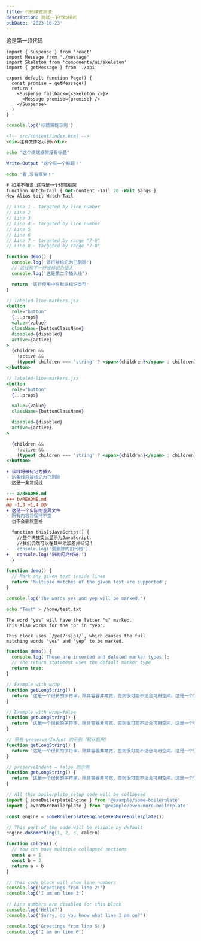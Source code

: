 ```yaml
---
title: 代码样式测试
description: 测试一下代码样式
pubDate: '2023-10-23'
---
```


这是第一段代码

```tsx
import { Suspense } from 'react'
import Message from './message'
import Skeleton from 'components/ui/skeleton'
import { getMessage } from './api'

export default function Page() {
  const promise = getMessage()
  return (
    <Suspense fallback={<Skeleton />}>
      <Message promise={promise} />
    </Suspense>
  )
}
```

```js title="my-test-file.js"
console.log('标题属性示例')
```

```html
<!-- src/content/index.html -->
<div>注释文件名示例</div>
```

```bash
echo "这个终端框架没有标题"
```

```powershell title="PowerShell terminal example"
Write-Output "这个有一个标题！"
```

```sh frame="none"
echo "看,没有框架！"
```

```ps frame="code" title="PowerShell Profile.ps1"
# 如果不覆盖,这将是一个终端框架
function Watch-Tail { Get-Content -Tail 20 -Wait $args }
New-Alias tail Watch-Tail
```

```js {1, 4, 7-8}
// Line 1 - targeted by line number
// Line 2
// Line 3
// Line 4 - targeted by line number
// Line 5
// Line 6
// Line 7 - targeted by range "7-8"
// Line 8 - targeted by range "7-8"
```

```js title="line-markers.js" del={2} ins={3-4} {6}
function demo() {
  console.log('该行被标记为已删除')
  // 这线和下一行被标记为插入
  console.log('这是第二个插入线')

  return '该行使用中性默认标记类型'
}
```

```jsx {"1":5} del={"2":7-8} ins={"3":10-12}
// labeled-line-markers.jsx
<button
  role="button"
  {...props}
  value={value}
  className={buttonClassName}
  disabled={disabled}
  active={active}
>
  {children &&
    !active &&
    (typeof children === 'string' ? <span>{children}</span> : children)}
</button>
```

```jsx {"1.这里提供价值道具:":5-6} del={"2.删除残疾和活动状态:":8-10} ins={"3.将其添加到将孩子们放入按钮中:":12-15}
// labeled-line-markers.jsx
<button
  role="button"
  {...props}

  value={value}
  className={buttonClassName}

  disabled={disabled}
  active={active}
>

  {children &&
    !active &&
    (typeof children === 'string' ? <span>{children}</span> : children)}
</button>
```

```diff
+ 该线将被标记为插入
- 这条线将被标记为已删除
  这是一条常规线
```

```diff
--- a/README.md
+++ b/README.md
@@ -1,3 +1,4 @@
+ 这是一个实际的差异文件
- 所有内容将保持不变
  也不会删除空格
```

```diff lang="js"
  function thisIsJavaScript() {
    //整个块被突出显示为JavaScript，
    //我们仍然可以在其中添加差异标记！
-   console.log('要删除的旧代码')
+   console.log('新的闪亮代码!')
  }
```

```js "given text"
function demo() {
  // Mark any given text inside lines
  return 'Multiple matches of the given text are supported';
}
```

```ts /ye[sp]/
console.log('The words yes and yep will be marked.')
```

```sh /\/ho.*\//
echo "Test" > /home/test.txt
```

```plaintext /ye(s|p)/
The word "yes" will have the letter "s" marked.
This also works for the "p" in "yep".
```

```plaintext /ye(?:s|p)/
This block uses `/ye(?:s|p)/`, which causes the full
matching words "yes" and "yep" to be marked.
```

```js "return true;" ins="inserted" del="deleted"
function demo() {
  console.log('These are inserted and deleted marker types');
  // The return statement uses the default marker type
  return true;
}
```

```js wrap
// Example with wrap
function getLongString() {
  return '这是一个很长的字符串，除非容器非常宽，否则很可能不适合可用空间。这是一个很长的字符串，除非容器非常宽，否则很可能不适合可用空间。'
}
```

```js wrap=false
// Example with wrap=false
function getLongString() {
  return '这是一个很长的字符串，除非容器非常宽，否则很可能不适合可用空间。这是一个很长的字符串，除非容器非常宽，否则很可能不适合可用空间。'
}
```

```js wrap preserveIndent
// 带有 preserverIndent 的示例（默认启用）
function getLongString() {
  return '这是一个很长的字符串，除非容器非常宽，否则很可能不适合可用空间。这是一个很长的字符串，除非容器非常宽，否则很可能不适合可用空间。'
}
```

```js wrap preserveIndent=false
// preserveIndent = false 的示例
function getLongString() {
  return '这是一个很长的字符串，除非容器非常宽，否则很可能不适合可用空间。这是一个很长的字符串，除非容器非常宽，否则很可能不适合可用空间。'
}
```

```js collapse={1-5, 12-14}
// All this boilerplate setup code will be collapsed
import { someBoilerplateEngine } from '@example/some-boilerplate'
import { evenMoreBoilerplate } from '@example/even-more-boilerplate'

const engine = someBoilerplateEngine(evenMoreBoilerplate())

// This part of the code will be visible by default
engine.doSomething(1, 2, 3, calcFn)

function calcFn() {
  // You can have multiple collapsed sections
  const a = 1
  const b = 2
  return a + b
}
```

```js showLineNumbers
// This code block will show line numbers
console.log('Greetings from line 2!')
console.log('I am on line 3')
```

```js showLineNumbers=false
// Line numbers are disabled for this block
console.log('Hello?')
console.log('Sorry, do you know what line I am on?')
```

```js showLineNumbers startLineNumber=5
console.log('Greetings from line 5!')
console.log('I am on line 6')
```
